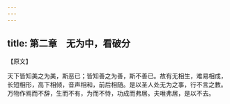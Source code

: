```yaml
---
---
---
```

title: 第二章　无为中，看破分
---




【原文】

天下皆知美之为美，斯恶已；皆知善之为善，斯不善已。故有无相生，难易相成，长短相形，高下相倾，音声相和，前后相随。是以圣人处无为之事，行不言之教。万物作焉而不辞，生而不有，为而不恃，功成而弗居。夫唯弗居，是以不去。